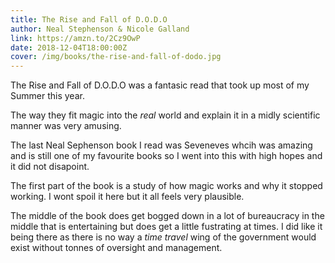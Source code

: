 ```yaml
---
title: The Rise and Fall of D.O.D.O
author: Neal Stephenson & Nicole Galland
link: https://amzn.to/2Cz9OwP
date: 2018-12-04T18:00:00Z
cover: /img/books/the-rise-and-fall-of-dodo.jpg
---
```


The Rise and Fall of D.O.D.O was a fantasic read that took up most of my Summer this year.

The way they fit magic into the _real_ world and explain it in a midly scientific manner was very amusing.

The last Neal Sephenson book I read was Seveneves whcih was amazing and is still one of my favourite books so I went into this with high hopes and it did not disapoint.

The first part of the book is a study of how magic works and why it stopped working. I wont spoil it here but it all feels very plausible.

The middle of the book does get bogged down in a lot of bureaucracy in the middle that is entertaining but does get a little fustrating at times. I did like it being there as there is no way a _time travel_ wing of the government would exist without tonnes of oversight and management.
